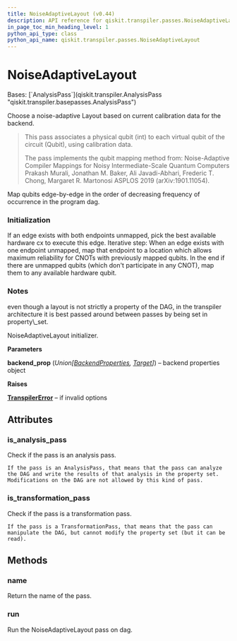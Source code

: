 ```yaml
---
title: NoiseAdaptiveLayout (v0.44)
description: API reference for qiskit.transpiler.passes.NoiseAdaptiveLayout in qiskit v0.44
in_page_toc_min_heading_level: 1
python_api_type: class
python_api_name: qiskit.transpiler.passes.NoiseAdaptiveLayout
---
```


# NoiseAdaptiveLayout

<Class id="qiskit.transpiler.passes.NoiseAdaptiveLayout" isDedicatedPage={true} github="https://github.com/qiskit/qiskit/tree/stable/0.25/qiskit/transpiler/passes/layout/noise_adaptive_layout.py" signature="qiskit.transpiler.passes.NoiseAdaptiveLayout(*args, **kwargs)" modifiers="class">
  Bases: [`AnalysisPass`](qiskit.transpiler.AnalysisPass "qiskit.transpiler.basepasses.AnalysisPass")

  Choose a noise-adaptive Layout based on current calibration data for the backend.

  > This pass associates a physical qubit (int) to each virtual qubit of the circuit (Qubit), using calibration data.
  >
  > The pass implements the qubit mapping method from: Noise-Adaptive Compiler Mappings for Noisy Intermediate-Scale Quantum Computers Prakash Murali, Jonathan M. Baker, Ali Javadi-Abhari, Frederic T. Chong, Margaret R. Martonosi ASPLOS 2019 (arXiv:1901.11054).

  <Function signature="Ordering of edges">
    Map qubits edge-by-edge in the order of decreasing frequency of occurrence in the program dag.
  </Function>

  ### Initialization

  <Function id="qiskit.transpiler.passes.NoiseAdaptiveLayout.Initialization" signature="Initialization()">
    If an edge exists with both endpoints unmapped, pick the best available hardware cx to execute this edge. Iterative step: When an edge exists with one endpoint unmapped, map that endpoint to a location which allows maximum reliability for CNOTs with previously mapped qubits. In the end if there are unmapped qubits (which don't participate in any CNOT), map them to any available hardware qubit.
  </Function>

  ### Notes

  <Function id="qiskit.transpiler.passes.NoiseAdaptiveLayout.Notes" signature="Notes()">
    even though a layout is not strictly a property of the DAG, in the transpiler architecture it is best passed around between passes by being set in property\_set.
  </Function>

  NoiseAdaptiveLayout initializer.

  **Parameters**

  **backend\_prop** (*Union\[*[*BackendProperties*](qiskit.providers.models.BackendProperties "qiskit.providers.models.BackendProperties")*,* [*Target*](qiskit.transpiler.Target "qiskit.transpiler.Target")*]*) – backend properties object

  **Raises**

  [**TranspilerError**](transpiler#qiskit.transpiler.TranspilerError "qiskit.transpiler.TranspilerError") – if invalid options

  ## Attributes

  ### is\_analysis\_pass

  <Attribute id="qiskit.transpiler.passes.NoiseAdaptiveLayout.is_analysis_pass">
    Check if the pass is an analysis pass.

    If the pass is an AnalysisPass, that means that the pass can analyze the DAG and write the results of that analysis in the property set. Modifications on the DAG are not allowed by this kind of pass.
  </Attribute>

  ### is\_transformation\_pass

  <Attribute id="qiskit.transpiler.passes.NoiseAdaptiveLayout.is_transformation_pass">
    Check if the pass is a transformation pass.

    If the pass is a TransformationPass, that means that the pass can manipulate the DAG, but cannot modify the property set (but it can be read).
  </Attribute>

  ## Methods

  ### name

  <Function id="qiskit.transpiler.passes.NoiseAdaptiveLayout.name" signature="name()">
    Return the name of the pass.
  </Function>

  ### run

  <Function id="qiskit.transpiler.passes.NoiseAdaptiveLayout.run" signature="run(dag)">
    Run the NoiseAdaptiveLayout pass on dag.
  </Function>
</Class>


